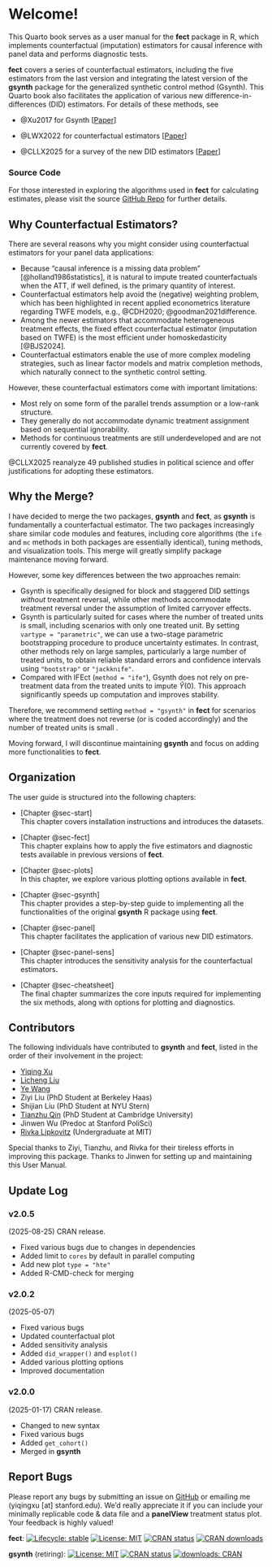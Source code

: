 # Welcome! {.unnumbered}

This Quarto book serves as a user manual for the **fect** package in R, which implements counterfactual (imputation) estimators for causal inference with panel data and performs diagnostic tests.

**fect** covers a series of counterfactual estimators, including the five estimators from the last version and integrating the latest version of the **gsynth** package for the generalized synthetic control method (Gsynth). This Quarto book also facilitates the application of various new difference-in-differences (DID) estimators. For details of these methods, see

-   @Xu2017 for Gsynth \[<a href="https://www.cambridge.org/core/journals/political-analysis/article/generalized-synthetic-control-method-causal-inference-with-interactive-fixed-effects-models/B63A8BD7C239DD4141C67DA10CD0E4F3" target="_blank">Paper</a>\]

-   @LWX2022 for counterfactual estimators \[<a href="https://onlinelibrary.wiley.com/doi/full/10.1111/ajps.12723" target="_blank">Paper</a>\]

-   @CLLX2025 for a survey of the new DID estimators \[<a href="https://www.cambridge.org/core/journals/american-political-science-review/article/causal-panel-analysis-under-parallel-trends-lessons-from-a-large-reanalysis-study/219275E0CE901F099F2CFFBA07079243" target="_blank">Paper</a>\]

::: {.callout-note appearance="simple"}
### Source Code

For those interested in exploring the algorithms used in **fect** for calculating estimates, please visit the source [GitHub Repo](https://github.com/xuyiqing/fect) for further details.
:::

## Why Counterfactual Estimators?

There are several reasons why you might consider using counterfactual estimators for your panel data applications:

-   Because "causal inference is a missing data problem" [@holland1986statistics], it is natural to impute treated counterfactuals when the ATT, if well defined, is the primary quantity of interest.
-   Counterfactual estimators help avoid the (negative) weighting problem, which has been highlighted in recent applied econometrics literature regarding TWFE models, e.g., @CDH2020; @goodman2021difference.\
-   Among the newer estimators that accommodate heterogeneous treatment effects, the fixed effect counterfactual estimator (imputation based on TWFE) is the most efficient under homoskedasticity [@BJS2024].\
-   Counterfactual estimators enable the use of more complex modeling strategies, such as linear factor models and matrix completion methods, which naturally connect to the synthetic control setting.

However, these counterfactual estimators come with important limitations:

-   Most rely on some form of the parallel trends assumption or a low-rank structure.\
-   They generally do not accommodate dynamic treatment assignment based on sequential ignorability.\
-   Methods for continuous treatments are still underdeveloped and are not currently covered by **fect**.

@CLLX2025 reanalyze 49 published studies in political science and offer justifications for adopting these estimators.

## Why the Merge?

I have decided to merge the two packages, **gsynth** and **fect**, as **gsynth** is fundamentally a counterfactual estimator. The two packages increasingly share similar code modules and features, including core algorithms (the `ife` and `mc` methods in both packages are essentially identical), tuning methods, and visualization tools. This merge will greatly simplify package maintenance moving forward.

However, some key differences between the two approaches remain:

-   Gsynth is specifically designed for block and staggered DID settings *without* treatment reversal, while other methods accommodate treatment reversal under the assumption of limited carryover effects.
-   Gsynth is particularly suited for cases where the number of treated units is small, including scenarios with only one treated unit. By setting `vartype = "parametric"`, we can use a two-stage parametric bootstrapping procedure to produce uncertainty estimates. In contrast, other methods rely on large samples, particularly a large number of treated units, to obtain reliable standard errors and confidence intervals using `"bootstrap"` or `"jackknife"`.
-   Compared with IFEct (`method = "ife"`), Gsynth does not rely on pre-treatment data from the treated units to impute $\hat{Y}(0)$. This approach significantly speeds up computation and improves stability.

Therefore, we recommend setting `method = "gsynth"` in **fect** for scenarios where the treatment does not reverse (or is coded accordingly) and the number of treated units is small .

Moving forward, I will discontinue maintaining **gsynth** and focus on adding more functionalities to **fect**.

## Organization

The user guide is structured into the following chapters:

-   [Chapter @sec-start]\
    This chapter covers installation instructions and introduces the datasets.

-   [Chapter @sec-fect]\
    This chapter explains how to apply the five estimators and diagnostic tests available in previous versions of **fect**.

-   [Chapter @sec-plots]\
    In this chapter, we explore various plotting options available in **fect**.

-   [Chapter @sec-gsynth]\
    This chapter provides a step-by-step guide to implementing all the functionalities of the original **gsynth** R package using **fect**.

-   [Chapter @sec-panel]\
    This chapter facilitates the application of various new DID estimators.

-   [Chapter @sec-panel-sens]\
    This chapter introduces the sensitivity analysis for the counterfactual estimators.

-   [Chapter @sec-cheatsheet]\
    The final chapter summarizes the core inputs required for implementing the six methods, along with options for plotting and diagnostics.

## Contributors

The following individuals have contributed to **gsynth** and **fect**, listed in the order of their involvement in the project:

-   [Yiqing Xu](https://yiqingxu.org/)\
-   [Licheng Liu](https://liulch.github.io/)\
-   [Ye Wang](https://www.yewang-polisci.com/)\
-   Ziyi Liu (PhD Student at Berkeley Haas)
-   Shijian Liu (PhD Student at NYU Stern)
-   [Tianzhu Qin](https://tianzhuqin.github.io/) (PhD Student at Cambridge University)
-   Jinwen Wu (Predoc at Stanford PoliSci)
-   [Rivka Lipkovitz](https://rivka.me/) (Undergraduate at MIT)

Special thanks to Ziyi, Tianzhu, and Rivka for their tireless efforts in improving this package. Thanks to Jinwen for setting up and maintaining this User Manual.

## Update Log

### v2.0.5
(2025-08-25) CRAN release.

- Fixed various bugs due to changes in dependencies
- Added limit to `cores` by default in parallel computing  \
- Add new plot `type = "hte"`
- Added R-CMD-check for merging

### v2.0.2
(2025-05-07)
 
- Fixed various bugs
- Updated counterfactual plot
- Added sensitivity analysis
- Added `did_wrapper()` and `esplot()`
- Added various plotting options
- Improved documentation

### v2.0.0 
(2025-01-17) CRAN release.

- Changed to new syntax
- Fixed various bugs
- Added `get_cohort()`
- Merged in **gsynth**


## Report Bugs

Please report any bugs by submitting an issue on [GitHub](https://github.com/xuyiqing/fect/issues) or emailing me (yiqingxu \[at\] stanford.edu). We'd really appreciate it if you can include your minimally replicable code & data file and a **panelView** treatment status plot. Your feedback is highly valued!

<!-- badges: start -->

**fect**: [![Lifecycle: stable](https://lifecycle.r-lib.org/articles/figures/lifecycle-stable.svg)](https://www.tidyverse.org/lifecycle/#stable) 
[![License: MIT](https://img.shields.io/badge/License-MIT-yellow.svg)](https://opensource.org/licenses/MIT) 
[<img src="https://www.r-pkg.org/badges/version/fect" alt="CRAN status"/>](https://CRAN.R-project.org/package=fect)
[<img src="https://cranlogs.r-pkg.org/badges/grand-total/fect" alt="CRAN downloads"/>](https://cran.r-project.org/web/packages/fect/index.html) 

<!-- ... 
[![Lifecycle: experimental](https://img.shields.io/badge/lifecycle-experimental-orange.svg)](https://www.tidyverse.org/lifecycle/#experimental)
-->

**gsynth** (retiring): [![License: MIT](https://img.shields.io/badge/License-MIT-yellow.svg)](https://opensource.org/licenses/MIT) 
[<img src="https://www.r-pkg.org/badges/version/gsynth" alt="CRAN status"/>](https://CRAN.R-project.org/package=gsynth)
[<img src="https://cranlogs.r-pkg.org/badges/grand-total/gsynth" alt="downloads: CRAN"/>](https://cran.r-project.org/web/packages/gsynth/index.html) 

<!-- badges: end -->
